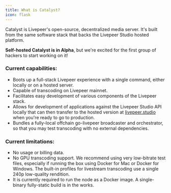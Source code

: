 ```yaml
---
title: What is Catalyst?
icon: flask
---
```


Catalyst is Livepeer's open-source, decentralized media server. It's built from
the same software stack that backs the Livepeer Studio hosted platform.

**Self-hosted Catalyst is in Alpha**, but we're excited for the first group of
hackers to start working on it!

### Current capabilities:

- Boots up a full-stack Livepeer experience with a single command, either
  locally or on a hosted server.
- Capable of transcoding on Livepeer mainnet.
- Facilitates easy development of various components of the Livepeer stack.
- Allows for development of applications against the Livepeer Studio API locally
  that can then transfer to the hosted version at
  [livepeer.studio](https://livepeer.studio) when you're ready to go to
  production.
- Bundles a fully-local offchain go-livepeer broadcaster and orchestrator, so
  that you may test transcoding with no external dependencies.

### Current limitations:

- No usage or billing data.
- No GPU transcoding support. We recommend using very low-bitrate test files,
  especially if running the box using Docker for Mac or Docker for Windows. The
  built-in profiles for livestream transcoding use a single 240p low-quality
  rendition.
- It is currently required to run the node as a Docker image. A single-binary
  fully-static build is in the works.
